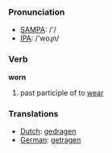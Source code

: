 === Pronunciation ===
*[[w:SAMPA|SAMPA]]: /'/
*[[w:IPA|IPA]]: /'woɻn/

=== Verb ===

'''worn'''

# past participle of to [[wear]]

=== Translations ===
*[[Dutch]]: [[gedragen]]
*[[German]]: [[getragen]]